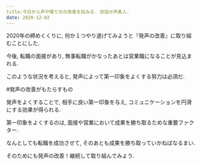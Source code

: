 ```yaml
---
title:今日から声や喋り方の改善を試みる. 目指せ声美人.
date: 2020-12-02
---
```

2020年の締めくくりに, 何か１つやり遂げてみようと『発声の改善』に取り組むことにした.


今後, 転職の面接があり, 無事転職がかなったあとは営業職になることが見込まれる.


このような状況を考えると, 発声によって第一印象をよくする努力は必須だ.


#発声の改善がもたらすもの


発声をよくすることで, 相手に良い第一印象を与え, コミュニケーションを円滑にする効果が得られる.


第一印象をよくするのは, 面接や営業において成果を勝ち取るためな重要ファクター.


なんとしても転職を成功させて, そのあとも成果を勝ち取っていかねばなるまい.


そのためにも発声の改善！継続して取り組んでみよう.

